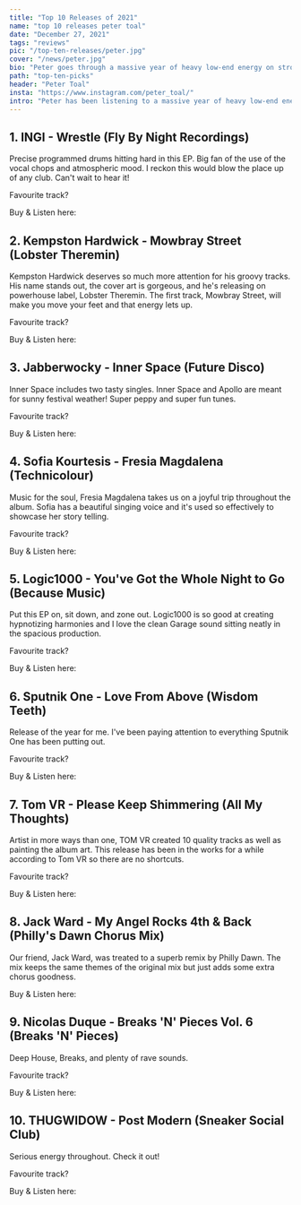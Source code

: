 ```yaml
---
title: "Top 10 Releases of 2021"
name: "top 10 releases peter toal"
date: "December 27, 2021"
tags: "reviews"
pic: "/top-ten-releases/peter.jpg"
cover: "/news/peter.jpg"
bio: "Peter goes through a massive year of heavy low-end energy on strong percussive releases"
path: "top-ten-picks"
header: "Peter Toal"
insta: "https://www.instagram.com/peter_toal/"
intro: "Peter has been listening to a massive year of heavy low-end energy on strong percussive releases. Leftfield Bass and the whole Breakbeat sound is seeing huge movement and Peter was treated to some lethal tunes. Here's his top 10:"
---
```


## 1. INGI - Wrestle (Fly By Night Recordings)

<div className="row display-flex align-items-center">
<div className="col clubGuide">
<Picture src="/top-ten-releases/peter/ingi-wrestle.jpg" alt="INGI album cover art" size={1200} />
</div>
<div className="col clubGuide">

Precise programmed drums hitting hard in this EP. Big fan of the use of the vocal chops and atmospheric mood. I reckon this would blow the place up of any club. Can't wait to hear it!

Favourite track? <HoverLink url="open.spotify.com/track/6pDeBVJKTyPqNOwAmXqdNU?si=5ec3fd6b3b3b4897" external />

Buy & Listen here: <HoverLink url="flybynightrecordings.bandcamp.com/album/fbn009-wrestle" name="Bandcamp" external />

</div>
</div>

## 2. Kempston Hardwick - Mowbray Street (Lobster Theremin)

<div className="row display-flex align-items-center">
<div className="col clubGuide">
<Picture src="/top-ten-releases/peter/kempston_hardwick-mowbray_street.jpg" alt="Kempston Hardwick EP cover art" size={1200} />
</div>
<div className="col clubGuide">

Kempston Hardwick deserves so much more attention for his groovy tracks. His name stands out, the cover art is gorgeous, and he's releasing on powerhouse label, Lobster Theremin. The first track, Mowbray Street, will make you move your feet and that energy lets up.

Favourite track? <HoverLink url="open.spotify.com/track/2c9cpUHeyLuo8Qwb8oDw7I?si=f14843feebb94b81" external />

Buy & Listen here: <HoverLink url="lobstertheremin.com/album/mowbray-street" name="LobsterTheremin" external />

</div>
</div>

## 3. Jabberwocky - Inner Space (Future Disco)

<div className="row display-flex align-items-center">
<div className="col clubGuide">
<Picture src="/top-ten-releases/peter/jabberwocky-inner_space.jpg" alt="Jabberwocky EP cover art" size={1200} />
</div>
<div className="col clubGuide">

Inner Space includes two tasty singles. Inner Space and Apollo are meant for sunny festival weather! Super peppy and super fun tunes.

Favourite track? <HoverLink url="open.spotify.com/track/1H0Cytl1hBgCJr6w5wY5kg?si=73929bbced1e444d" external />

Buy & Listen here: <HoverLink url="futuredisco.bandcamp.com/album/inner-space" name="Bandcamp" external />

</div>
</div>

## 4. Sofia Kourtesis - Fresia Magdalena (Technicolour)

<div className="row display-flex align-items-center">
<div className="col clubGuide">
<Picture src="/top-ten-releases/peter/sofia_kourtesis-fresia_magdalena.jpg" alt="Sofia Kourtesis  EP cover art" size={1200} />
</div>
<div className="col clubGuide">

Music for the soul, Fresia Magdalena takes us on a joyful trip throughout the album. Sofia has a beautiful singing voice and it's used so effectively to showcase her story telling.

Favourite track? <HoverLink url="open.spotify.com/track/4spjVQuvIk5zgLKzGeZHLR?si=fcefc72a191349fe" external />

Buy & Listen here: <HoverLink url="sofiakourtesis.bandcamp.com/album/fresia-magdalena" name="Bandcamp" external />

</div>
</div>

## 5. Logic1000 - You've Got the Whole Night to Go (Because Music)

<div className="row display-flex align-items-center">
<div className="col clubGuide">
<Picture src="/top-ten-releases/peter/logic1000-youve_got_the_whole_night_to_go.jpg" alt="logic1000 EP cover art" size={1200} />
</div>
<div className="col clubGuide">

Put this EP on, sit down, and zone out. Logic1000 is so good at creating hypnotizing harmonies and I love the clean Garage sound sitting neatly in the spacious production.

Favourite track? <HoverLink url="open.spotify.com/track/37lk3qgO3DYCoSpeJpp3KR?si=cbb9e9b09c74463f" external />

Buy & Listen here: <HoverLink url="logic1000.bandcamp.com/album/youve-got-the-whole-night-to-go" name="Bandcamp" external />

</div>
</div>

## 6. Sputnik One - Love From Above (Wisdom Teeth)

<div className="row display-flex align-items-center">
<div className="col clubGuide">
<Picture src="/top-ten-releases/peter/sputnik_one-love_from_above.jpg" alt="Sputnik One track cover art" size={1200} />
</div>
<div className="col clubGuide">

Release of the year for me. I've been paying attention to everything Sputnik One has been putting out.

Favourite track? <HoverLink url="open.spotify.com/track/7G22ojyVwgZvqwEIhAlPMN?si=1e602ebf607e46f2" external />

Buy & Listen here: <HoverLink url="wisdomteethuk.bandcamp.com/album/sputnik-one-love-from-above-ep" name="Bandcamp" external />

</div>
</div>

## 7. Tom VR - Please Keep Shimmering (All My Thoughts)

<div className="row display-flex align-items-center">
<div className="col clubGuide">
<Picture src="/top-ten-releases/peter/tom_vr-please_keep_shimmering.jpg" alt="Tom VR cover art" size={1200} />
</div>
<div className="col clubGuide">

Artist in more ways than one, TOM VR created 10 quality tracks as well as painting the album art. This release has been in the works for a while according to Tom VR so there are no shortcuts.

Favourite track? <HoverLink url="open.spotify.com/track/4M7bnpKyvmXMuoZe10hnki?si=44bc352bdc444efa" external />

Buy & Listen here: <HoverLink url="tomvr.bandcamp.com/album/please-keep-shimmering" name="Bandcamp" external />

</div>
</div>

## 8. Jack Ward - My Angel Rocks 4th & Back (Philly's Dawn Chorus Mix)

<div className="row display-flex align-items-center">
<div className="col clubGuide">
<Picture src="/top-ten-releases/peter/jack_ward-my_angel_rocks_4th_back.jpg" alt="Jack Ward cover art" size={1200} />
</div>
<div className="col clubGuide">

Our friend, Jack Ward, was treated to a superb remix by Philly Dawn. The mix keeps the same themes of the original mix but just adds some extra chorus goodness.

Buy & Listen here: <HoverLink url="jack-ward.bandcamp.com/track/my-angel-rocks-4th-back-phillys-dawn-chorus-mix" name="Bandcamp" external />

</div>
</div>

## 9. Nicolas Duque - Breaks 'N' Pieces Vol. 6 (Breaks 'N' Pieces)

<div className="row display-flex align-items-center">
<div className="col clubGuide">
<Picture src="/top-ten-releases/peter/nicolas_duque-breaks_n_pieces_vol6.jpg" alt="Nicolas Duque EP cover art" size={1200} />
</div>
<div className="col clubGuide">

Deep House, Breaks, and plenty of rave sounds.

Favourite track? <HoverLink url="open.spotify.com/track/5wjT41YPO3yzg09cun7ErL?si=6128b30f4afc4460" external />

Buy & Listen here: <HoverLink url="cheekymusicgroup.bandcamp.com/album/breaks-n-pieces-vol-6" name="Bandcamp" external />

</div>
</div>

## 10. THUGWIDOW - Post Modern (Sneaker Social Club)

<div className="row display-flex align-items-center">
<div className="col clubGuide">
<Picture src="/top-ten-releases/peter/thugwindow-post_modern.jpg" alt="THUGWIDOW EP cover art" size={1200} />
</div>
<div className="col clubGuide">

Serious energy throughout. Check it out!

Favourite track? <HoverLink url="open.spotify.com/track/7tr7SA0R0SmErK0KamRJ2O?si=a604874af1ca4259" external />

Buy & Listen here: <HoverLink url="sneakersocialclub.bandcamp.com/album/post-modern" name="Bandcamp" external />

</div>
</div>

